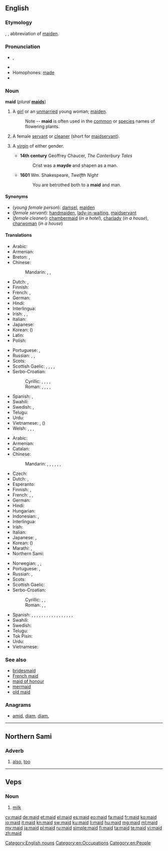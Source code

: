 {{also|Maid}}
==English==
{{wikipedia|lang=en}}

===Etymology===
{{etyl|enm}} {{term|mayde|lang=enm}}, {{term|maide|lang=enm}}, abbreviation of [[maiden]].

===Pronunciation===
* {{IPA|/meɪd/}}, {{X-SAMPA|/meId/}}
* {{rhymes|eɪd}}
* Homophones: [[made]]
* {{audio|en-us-maid.ogg|Audio (US)}}

===Noun===
'''maid''' (''plural'' '''[[maids]]''')

# {{dated|or|poetic}} A [[girl]] or an [[unmarried]] young woman; [[maiden]].
#: Note -- '''maid''' is often used in the [[common]] or [[species]] names of flowering plants.
# A female [[servant]] or [[cleaner]] (short for [[maidservant]]).
# {{archaic}} A [[virgin]] of either gender.
#* '''14th century''' Geoffrey Chaucer, ''The Canterbury Tales''
#*: Crist was a '''mayde''' and shapen as a man.
#* '''1601''' Wm. Shakespeare, ''Twelfth Night''
#*: You are betrothed both to a '''maid''' and man.

====Synonyms====
* (''young female person''): [[damsel]], [[maiden]]
* (''female servant''): [[handmaiden]], [[lady-in-waiting]], [[maidservant]]
* (''female cleaner''): [[chambermaid]] (''in a hotel''), [[charlady]] (''in a house''), [[charwoman]] (''in a house'')

====Translations====
{{trans-top|young female}}
* Arabic: {{t-|ar|فتاة|f|tr=fatāa|sc=Arab}}
* Armenian: {{t+|hy|օրիորդ|tr=òriord}}
* Breton: {{t+|br|merc'h|f|xs=Breton}}, {{t+|br|plac'h|f|xs=Breton}}
* Chinese:
*: Mandarin: {{t|zh|少女|tr=shàonǚ|sc=Hani}}, {{t|zh|處女|sc=Hani}}, {{t|zh|处女|tr=chǔnǚ|sc=Hani}}
* Dutch: {{t+|nl|meisje|n}}, {{t+|nl|meid|f}}
* Finnish: {{t+|fi|neito}}
* French: {{t+|fr|demoiselle|f}}, {{t+|fr|jeune fille|f}}
* German: {{t+|de|Mädchen|n}}
* Hindi: {{t+|hi|लड़की|f|tr=laṛkī|sc=Deva}}
* Interlingua: {{t-|ia|senioretta|xs=Interlingua}}
* Irish: {{t+|ga|cailín|m|xs=Irish}}, {{t-|ga|ainnir|f|xs=Irish}}, {{t-|ga|maighdean|f|xs=Irish}}
* Italian: {{t+|it|signorina|f}}
* Japanese: {{t+|ja|少女|tr=しょうじょ, shōjo}}
* Korean: {{t+|ko|소녀|tr=sonyeo|sc=Kore}} ({{t+|ko|少女|sc=Kore}})
* Latin: {{t+|la|puella|f}}
* Polish: {{t+|pl|panna|f}}
{{trans-mid}}
* Portuguese: {{t+|pt|donzela|f}}, {{t+|pt|moça|f}}
* Russian: {{t+|ru|девица|f|tr=devíca|sc=Cyrl}}, {{t+|ru|дева|f|tr=déva|sc=Cyrl}}, {{t+|ru|девушка|f|tr=dévuška|sc=Cyrl}}
* Scots: {{t|sco|deem}}
* Scottish Gaelic: {{t|gd|ainnir|f}}, {{t|gd|maighdeann|f}}, {{t|gd|rìbhinn|f}}, {{t|gd|òigh|f}}, {{t|gd|gruagach|f}}
* Serbo-Croatian:
*: Cyrillic: {{t-|sh|дева|f}}, {{t-|sh|дјева|f}}, {{t-|sh|девојка|f}}, {{t-|sh|дјевојка|f}}, {{t-|sh|мома|f}}
*: Roman: {{t-|sh|deva|f}}, {{t-|sh|djeva|f}}, {{t-|sh|devojka|f}}, {{t-|sh|djevojka|f}}, {{t-|sh|moma}}
* Spanish: {{t+|es|doncella|f}}, {{t+|es|señorita|f}}
* Swahili: {{t+|sw|wafanyikazi|xs=Swahili}}
* Swedish: {{t+|sv|mö|c}}, {{t+|sv|jungfru|c}}
* Telugu: {{t+|te|కన్య|tr=kanya|sc=Telu}}
* Urdu: {{t-|ur|لڑکی|f|tr=laṛkī|sc=ur-Arab}}
* Vietnamese: {{t+|vi|con gái}}, {{t+|vi|thiếu nữ}} ({{t-|vi|少女}})
* Welsh: {{t+|cy|merch|f|xs=Welsh}}, {{t+|cy|geneth|f|xs=Welsh}}, {{t-|cy|rhiain|f|xs=Welsh}}, {{t+|cy|morwyn|f|xs=Welsh}}
{{trans-bottom}}

{{trans-top|female servant or cleaner}}
* Arabic: {{t-|ar|خادمة|f|tr=xādima|sc=Arab}}
* Armenian: {{t-|hy|աղախին|tr=aġaxin}}
* Catalan: {{t-|ca|criada|f}}
* Chinese:
*: Mandarin: {{t|zh|女僕|sc=Hani}}, {{t|zh|女仆|tr=nǚpú|sc=Hani}}, {{t|zh|女傭|sc=Hani}}, {{t|zh|女佣|tr=nǚyòng|sc=Hani}}, {{t|zh|傭婦|sc=Hani}}, {{t|zh|佣妇|tr=yōngfù|sc=Hani}}, {{t|zh|侍女|tr=shìnǚ|sc=Hani}}
* Czech: {{t+|cs|služka|f}}
* Dutch: {{t+|nl|meid|f}}, {{t+|nl|dienstmeid|f}}
* Esperanto: {{t-|eo|servistino|xs=Esperanto}}
* Finnish: {{t-|fi|palvelustyttö}}, {{t+|fi|piika}}
* French: {{t+|fr|bonne|f}}, {{t+|fr|bonne à tout faire|f}}, {{t+|fr|domestique|f}}
* German: {{t+|de|Dienstmädchen|n}}
* Hindi: {{t-|hi|नौकरानी|f|tr=naukrānī|sc=Deva}}
* Hungarian: {{t-|hu|szobalány}}
* Indonesian: {{t+|id|bantu|alt=pembantu|xs=Indonesian}}, {{t+|id|babu|xs=Indonesian}}
* Interlingua: {{t|ia|serviente}}
* Irish: {{t+|ga|cailín|m|xs=Irish}}
* Italian: {{t+|it|cameriera|f}}
* Japanese: {{t-|ja|女中|tr=じょちゅう, jochū|sc=Jpan}}, {{t-|ja|メイド|tr=meido|sc=Jpan}}
* Korean: {{t+|ko|하녀|tr=hanyeo|sc=Kore}} ({{t+|ko|下女|sc=Kore}})
* Marathi: {{t-|mr|बाई|f|tr=bāī|sc=Deva}}, {{t-|mr|कामवाली बाई|f|tr=kāmavālī bāī|sc=Deva}}
* Northern Sami: {{tø|se|biiga}}
{{trans-mid}}
* Norwegian: {{t+|no|pike|m}}, {{t-|no|stuepike|m}}, {{t-|no|tjenestejente|m}}
* Portuguese: {{t+|pt|empregada|f}}, {{t+|pt|servente|f}}
* Russian: {{t+|ru|горничная|f|tr=górničnaja|sc=Cyrl}}, {{t+|ru|служанка|f|tr=služánka|sc=Cyrl}}
* Scots: {{t|sco|deem}}
* Scottish Gaelic: {{t|gd|ban-òglach|f}}
* Serbo-Croatian:
*: Cyrillic: {{t-|sh|слушкиња|f}}, {{t-|sh|собарица|f}}, {{t-|sh|служавка|f}}
*: Roman: {{t-|sh|sluškinja|f}}, {{t-|sh|sobarica|f}}, {{t-|sh|služavka|f}}
* Spanish: {{qualifier|inoffensive terms}} {{t+|es|criada|f}}, {{t-|es|doméstica|f}}, {{t|es|empleada doméstica|f}}, {{t|es|muchacha de servicio|f}}, {{t-|es|sirvienta|f}}, {{t+|es|asesora del hogar|f}} {{qualifier|Chile|formal usage}}, {{t+|es|asistenta|f}} {{qualifier|Spain}}, {{t-|es|mucama|f}} {{qualifier|Argentina|Uruguay}}, {{t+|es|nana|f}} {{qualifier|Chile}}, {{t|es|señora de servicio|f}} {{qualifier|Venezuela}}, {{qualifier|offensive terms}} {{t-|es|cachifa|f}} {{qualifier|Venezuela}}, {{t+|es|chacha|f}} {{qualifier|Mexico|Spain}}, {{t-|es|cholera|f}} {{qualifier|El Salvador|Guatemala}}, {{t+|es|chopa|f}} {{qualifier|Dominican Republic}}, {{t+|es|fregona|f}} {{qualifier|Spain}}, {{t+|es|gata|f}} {{qualifier|Mexico}}, {{t-|es|muca|f}} {{qualifier|Guatemala}}, {{t-|es|nacha|f}} {{qualifier|Honduras}}
* Swahili: {{t+|sw|mfanyikazi|xs=Swahili}}
* Swedish: {{t+|sv|hembiträde|c}}
* Telugu: {{t-|te|పనిపిల్ల|tr=panipilla|sc=Telu}}
* Tok Pisin: {{t-|tpi|haus meri}}
* Urdu: {{t-|ur|نوکرانی|f|tr=naukrānī|sc=ur-Arab}}
* Vietnamese: {{t-|vi|đầy tớ gái}}
{{trans-bottom}}

===See also===
* [[bridesmaid]]
* [[French maid]]
* [[maid of honour]]
* [[mermaid]]
* [[old maid]]

===Anagrams===
* [[amid#English|amid]], [[diam#English|diam]], [[diam.#English|diam.]]

[[Category:English nouns]]
[[Category:en:Occupations]]
[[Category:en:People]]

----

==Northern Sami==

===Adverb===
{{head|se|adverb}}

# [[also]], [[too]]

----

==Veps==

===Noun===
{{head|vep|noun}}

# [[milk]]

[[cy:maid]]
[[de:maid]]
[[et:maid]]
[[el:maid]]
[[es:maid]]
[[eo:maid]]
[[fa:maid]]
[[fr:maid]]
[[ko:maid]]
[[io:maid]]
[[it:maid]]
[[kn:maid]]
[[sw:maid]]
[[ku:maid]]
[[li:maid]]
[[hu:maid]]
[[mg:maid]]
[[ml:maid]]
[[my:maid]]
[[ja:maid]]
[[pl:maid]]
[[ru:maid]]
[[simple:maid]]
[[fi:maid]]
[[ta:maid]]
[[te:maid]]
[[vi:maid]]
[[zh:maid]]